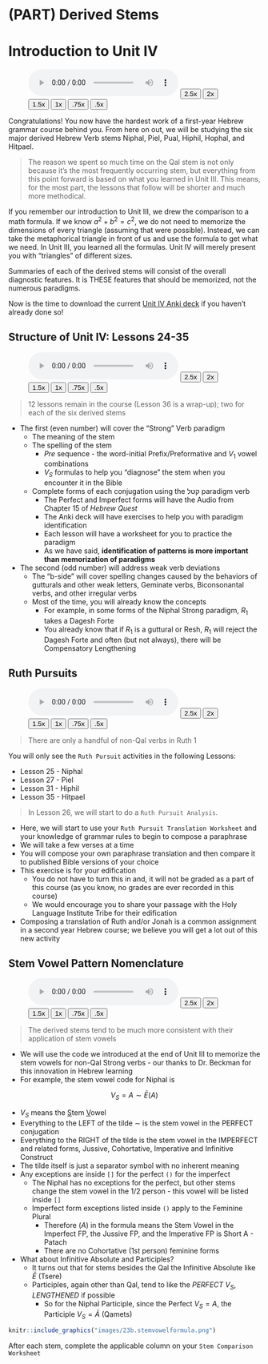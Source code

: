 # (PART) Derived Stems {-}

# Introduction to Unit IV {-}

::: {.infobox .sound}
<figure><audio id="myAudio" controls controlsList="nodownload" src="./images/24.0.0.0.Unit4.intro.m4a">
Your browser does not support the <code>audio</code> element.</audio>
<button onclick="setPlaySpeed25()" type="button">2.5x</button> <button onclick="setPlaySpeed2()" type="button">2x</button> <button onclick="setPlaySpeed15()" type="button">1.5x</button> <button onclick="setPlaySpeed1()" type="button">1x</button> <button onclick="setPlaySpeed075()" type="button">.75x</button> <button onclick="setPlaySpeed05()" type="button">.5x</button> 
<script>
var x = document.getElementById("myAudio");
function setPlaySpeed05() { x.playbackRate = 0.5; x.play();}
function setPlaySpeed075() {x.playbackRate = 0.75; x.play();} 
function setPlaySpeed1() {x.playbackRate = 1; x.play();}
function setPlaySpeed15() {x.playbackRate = 1.5; x.play();} 
function setPlaySpeed2() {x.playbackRate = 2; x.play();} 
function setPlaySpeed25() {x.playbackRate = 2.5;x.play();} 
</script> </figure>
:::



Congratulations!  You now have the hardest work of a first-year Hebrew grammar course behind you.  From here on out, we will be studying the six major derived Hebrew Verb stems Niphal, Piel, Pual, Hiphil, Hophal, and Hitpael.

> The reason we spent so much time on the Qal stem is not only because it's the most frequently occurring stem, but everything from this point forward is based on what you learned in Unit III.  This means, for the most part, the lessons that follow will be shorter and much more methodical.

If you remember our introduction to Unit III, we drew the comparison to a math formula.  If we know $a^2 + b^2 = c^2$, we do not need to memorize the dimensions of every triangle (assuming that were possible).  Instead, we can take the metaphorical triangle in front of us and use the formula to get what we need.  In Unit III, you learned all the formulas.  Unit IV will merely present you with "triangles" of different sizes.  

Summaries of each of the derived stems will consist of the overall diagnostic features.  It is THESE features that should be memorized, not the numerous paradigms.

::: {.box .map}
Now is the time to download the current [Unit IV Anki deck](#decks){target="_blank"} if you haven't already done so!
:::

## Structure of Unit IV: Lessons 24-35 {-}

::: {.infobox .sound}
<figure><audio id="myAudio" controls controlsList="nodownload" src="./images/24.0.0.1.Unit4.structure.m4a">
Your browser does not support the <code>audio</code> element.</audio>
<button onclick="setPlaySpeed25()" type="button">2.5x</button> <button onclick="setPlaySpeed2()" type="button">2x</button> <button onclick="setPlaySpeed15()" type="button">1.5x</button> <button onclick="setPlaySpeed1()" type="button">1x</button> <button onclick="setPlaySpeed075()" type="button">.75x</button> <button onclick="setPlaySpeed05()" type="button">.5x</button> 
<script>
var x = document.getElementById("myAudio");
function setPlaySpeed05() { x.playbackRate = 0.5; x.play();}
function setPlaySpeed075() {x.playbackRate = 0.75; x.play();} 
function setPlaySpeed1() {x.playbackRate = 1; x.play();}
function setPlaySpeed15() {x.playbackRate = 1.5; x.play();} 
function setPlaySpeed2() {x.playbackRate = 2; x.play();} 
function setPlaySpeed25() {x.playbackRate = 2.5;x.play();} 
</script> </figure>
:::

> 12 lessons remain in the course (Lesson 36 is a wrap-up); two for each of the six derived stems

* The first (even number) will cover the "Strong" Verb paradigm
    * The meaning of the stem
    * The spelling of the stem
        * $Pre$ sequence - the word-initial Prefix/Preformative and $V_1$ vowel combinations
        * $V_S$ formulas to help you "diagnose" the stem when you encounter it in the Bible
    * Complete forms of each conjugation using the קטל paradigm verb
        * The Perfect and Imperfect forms will have the Audio from Chapter 15 of _Hebrew Quest_
        * The Anki deck will have exercises to help you with paradigm identification
        * Each lesson will have a worksheet for you to practice the paradigm
        * As we have said, __identification of patterns is more important than memorization of paradigms__
* The second (odd number) will address weak verb deviations
    * The "b-side" will cover spelling changes  caused by the behaviors of gutturals and other weak letters, Geminate verbs, Biconsonantal verbs, and other irregular verbs
    * Most of the time, you will already know the concepts
        * For example, in some forms of the Niphal Strong paradigm, $R_1$ takes a Dagesh Forte
        * You already know that if $R_1$ is a guttural or Resh, $R_1$ will reject the Dagesh Forte and often (but not always), there will be Compensatory Lengthening
        

## Ruth Pursuits {-}

::: {.infobox .sound}
<figure><audio id="myAudio" controls controlsList="nodownload" src="./images/24.0.0.2.Unit4.ruth.m4a">
Your browser does not support the <code>audio</code> element.</audio>
<button onclick="setPlaySpeed25()" type="button">2.5x</button> <button onclick="setPlaySpeed2()" type="button">2x</button> <button onclick="setPlaySpeed15()" type="button">1.5x</button> <button onclick="setPlaySpeed1()" type="button">1x</button> <button onclick="setPlaySpeed075()" type="button">.75x</button> <button onclick="setPlaySpeed05()" type="button">.5x</button> 
<script>
var x = document.getElementById("myAudio");
function setPlaySpeed05() { x.playbackRate = 0.5; x.play();}
function setPlaySpeed075() {x.playbackRate = 0.75; x.play();} 
function setPlaySpeed1() {x.playbackRate = 1; x.play();}
function setPlaySpeed15() {x.playbackRate = 1.5; x.play();} 
function setPlaySpeed2() {x.playbackRate = 2; x.play();} 
function setPlaySpeed25() {x.playbackRate = 2.5;x.play();} 
</script> </figure>
:::

> There are only a handful of non-Qal verbs in Ruth 1

You will only see the `Ruth Pursuit` activities in the following Lessons:

* Lesson 25 - Niphal
* Lesson 27 - Piel
* Lesson 31 - Hiphil
* Lesson 35 - Hitpael

> In Lesson 26, we will start to do a `Ruth Pursuit Analysis`.  

* Here, we will start to use your `Ruth Pursuit Translation Worksheet` and your knowledge of grammar rules to begin to compose a paraphrase
* We will take a few verses at a time
* You will compose your own paraphrase translation and then compare it to published Bible versions of your choice
* This exercise is for your edification
    * You do not have to turn this in and, it will not be graded as a part of this course (as you know, no grades are ever recorded in this course)
    * We would encourage you to share your passage with the Holy Language Institute Tribe for their edification
* Composing a translation of Ruth and/or Jonah is a common assignment in a second year Hebrew course; we believe you will get a lot out of this new activity

## Stem Vowel Pattern Nomenclature {-}

::: {.infobox .sound}
<figure><audio id="myAudio" controls controlsList="nodownload" src="./images/24.0.0.3.Unit4.stem.m4a">
Your browser does not support the <code>audio</code> element.</audio>
<button onclick="setPlaySpeed25()" type="button">2.5x</button> <button onclick="setPlaySpeed2()" type="button">2x</button> <button onclick="setPlaySpeed15()" type="button">1.5x</button> <button onclick="setPlaySpeed1()" type="button">1x</button> <button onclick="setPlaySpeed075()" type="button">.75x</button> <button onclick="setPlaySpeed05()" type="button">.5x</button> 
<script>
var x = document.getElementById("myAudio");
function setPlaySpeed05() { x.playbackRate = 0.5; x.play();}
function setPlaySpeed075() {x.playbackRate = 0.75; x.play();} 
function setPlaySpeed1() {x.playbackRate = 1; x.play();}
function setPlaySpeed15() {x.playbackRate = 1.5; x.play();} 
function setPlaySpeed2() {x.playbackRate = 2; x.play();} 
function setPlaySpeed25() {x.playbackRate = 2.5;x.play();} 
</script> </figure>
:::

> The derived stems tend to be much more consistent with their application of stem vowels

* We will use the code we introduced at the end of Unit III to memorize the stem vowels for non-Qal Strong verbs - our thanks to Dr. Beckman for this innovation in Hebrew learning
* For example, the stem vowel code for Niphal is 

$$V_{S} = A \sim \bar E (A)$$

* $V_{S}$ means the <u>S</u>tem <u>V</u>owel
* Everything to the LEFT of the tilde $\sim$ is the stem vowel in the PERFECT conjugation
* Everything to the RIGHT of the tilde is the stem vowel in the IMPERFECT and related forms, Jussive, Cohortative, Imperative and Infinitive Construct
* The tilde itself is just a separator symbol with no inherent meaning
* Any exceptions are inside `[]` for the perfect `()` for the imperfect
    * The Niphal has no exceptions for the perfect, but other stems change the stem vowel in the 1/2 person - this vowel will be listed inside `[]`
    * Imperfect form exceptions listed inside `()` apply to the Feminine Plural
        * Therefore $(A)$ in the formula means the Stem Vowel in the Imperfect FP, the Jussive FP, and the Imperative FP is Short A - Patach
        * There are no Cohortative (1st person) feminine forms
* What about Infinitive Absolute and Participles?
    * It turns out that for stems besides the Qal the Infinitive Absolute like $\bar E$ (Tsere)
    * Participles, again other than Qal, tend to like the _PERFECT_ $V_S$, _LENGTHENED_ if possible
        * So for the Niphal Participle, since the Perfect $V_S = A$, the Participle $V_S = \bar A$ (Qamets)
    
```r

knitr::include_graphics("images/23b.stemvowelformula.png")
``` 


::: {.box .map}
After each stem, complete the applicable column on your `Stem Comparison Worksheet`
:::
        
